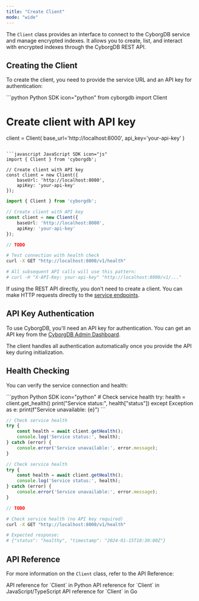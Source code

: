```yaml
---
title: "Create Client"
mode: "wide"
---
```


The `Client` class provides an interface to connect to the CyborgDB service and manage encrypted indexes. It allows you to create, list, and interact with encrypted indexes through the CyborgDB REST API.

## Creating the Client

To create the client, you need to provide the service URL and an API key for authentication:

<CodeGroup>
```python Python SDK icon="python"
from cyborgdb import Client

# Create client with API key
client = Client(
    base_url='http://localhost:8000', 
    api_key='your-api-key'
)
```

```javascript JavaScript SDK icon="js"
import { Client } from 'cyborgdb';

// Create client with API key
const client = new Client({ 
    baseUrl: 'http://localhost:8000', 
    apiKey: 'your-api-key' 
});
```

```typescript TypeScript SDK icon="code"
import { Client } from 'cyborgdb';

// Create client with API key
const client = new Client({ 
    baseUrl: 'http://localhost:8000', 
    apiKey: 'your-api-key' 
});
```

```go Go SDK icon="golang"
// TODO
```

```bash cURL icon="rectangle-terminal"
# Test connection with health check
curl -X GET "http://localhost:8000/v1/health"

# All subsequent API calls will use this pattern:
# curl -H "X-API-Key: your-api-key" "http://localhost:8000/v1/..."
```
</CodeGroup>

<Tip>If using the REST API directly, you don't need to create a client. You can make HTTP requests directly to the [service endpoints](../../rest-api/introduction).</Tip>

## API Key Authentication

To use CyborgDB, you'll need an API key for authentication. You can get an API key from the [CyborgDB Admin Dashboard](https://cyborgdb.co).

The client handles all authentication automatically once you provide the API key during initialization.

## Health Checking

You can verify the service connection and health:

<CodeGroup>
```python Python SDK icon="python"
# Check service health
try:
    health = client.get_health()
    print("Service status:", health["status"])
except Exception as e:
    print(f"Service unavailable: {e}")
```

```javascript JavaScript SDK icon="js"
// Check service health
try {
    const health = await client.getHealth();
    console.log('Service status:', health);
} catch (error) {
    console.error('Service unavailable:', error.message);
}
```

```typescript TypeScript SDK icon="code"
// Check service health
try {
    const health = await client.getHealth();
    console.log('Service status:', health);
} catch (error) {
    console.error('Service unavailable:', error.message);
}
```

```go Go SDK icon="golang"
// TODO
```

```bash cURL icon="rectangle-terminal"
# Check service health (no API key required)
curl -X GET "http://localhost:8000/v1/health"

# Expected response:
# {"status": "healthy", "timestamp": "2024-01-15T10:30:00Z"}
```
</CodeGroup>

## API Reference

For more information on the `Client` class, refer to the API Reference:

<CardGroup cols={3}>
    <Card title="Python SDK Reference" href="../../python-sdk/client/client" icon="python">
        API reference for `Client` in Python
    </Card>
    <Card title="JS/TS SDK Reference" href="../../js-ts-sdk/client/client" icon="js">
        API reference for `Client` in JavaScript/TypeScript
    </Card>
    <Card title="Go SDK Reference" href="../../go-sdk/client/client" icon="golang">
        API reference for `Client` in Go
    </Card>
</CardGroup>
